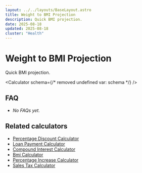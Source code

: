 ```yaml
---
layout: ../../layouts/BaseLayout.astro
title: Weight to BMI Projection
description: Quick BMI projection.
date: 2025-08-18
updated: 2025-08-18
cluster: "Health"
---
```




# Weight to BMI Projection

Quick BMI projection.

<Calculator schema={/* removed undefined var: schema */} />

## FAQ

- _No FAQs yet._

## Related calculators
- [Percentage Discount Calculator](/calculators/percentage-discount-calculator/)
- [Loan Payment Calculator](/calculators/loan-payment-calculator/)
- [Compound Interest Calculator](/calculators/compound-interest-calculator/)
- [Bmi Calculator](/calculators/bmi-calculator/)
- [Percentage Increase Calculator](/calculators/percentage-increase-calculator/)
- [Sales Tax Calculator](/calculators/sales-tax-calculator/)
